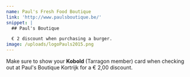 ```yaml
---
name: Paul's Fresh Food Boutique
link: 'http://www.paulsboutique.be/'
snippet: |
  ## Paul's Boutique

  € 2 discount when purchasing a burger.
image: /uploads/logoPauls2015.png
---
```


Make sure to show your **Kobold** (Tarragon member) card when checking out at Paul's Boutique Kortrijk for a € 2,00 discount.
